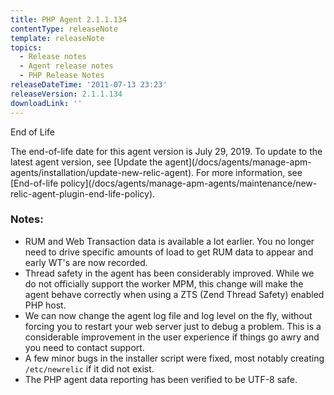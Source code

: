 ```yaml
---
title: PHP Agent 2.1.1.134
contentType: releaseNote
template: releaseNote
topics:
  - Release notes
  - Agent release notes
  - PHP Release Notes
releaseDateTime: '2011-07-13 23:23'
releaseVersion: 2.1.1.134
downloadLink: ''
---
```


End of Life

<Callout variant="important">
  The end-of-life date for this agent version is July 29, 2019. To update to the latest agent version, see [Update the agent](/docs/agents/manage-apm-agents/installation/update-new-relic-agent). For more information, see [End-of-life policy](/docs/agents/manage-apm-agents/maintenance/new-relic-agent-plugin-end-life-policy).
</Callout>

### Notes:

* RUM and Web Transaction data is available a lot earlier. You no longer need to drive specific amounts of load to get RUM data to appear and early WT's are now recorded.
* Thread safety in the agent has been considerably improved. While we do not officially support the worker MPM, this change will make the agent behave correctly when using a ZTS (Zend Thread Safety) enabled PHP host.
* We can now change the agent log file and log level on the fly, without forcing you to restart your web server just to debug a problem. This is a considerable improvement in the user experience if things go awry and you need to contact support.
* A few minor bugs in the installer script were fixed, most notably creating `/etc/newrelic` if it did not exist.
* The PHP agent data reporting has been verified to be UTF-8 safe.
